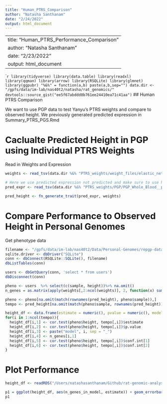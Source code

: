 ```yaml
---
title: "Human_PTRS_Comparison"
author: "Natasha Santhanam"
date: "2/24/2022"
output: html_document
---
```


---
title: "Human_PTRS_Performance_Comparison"
author: "Natasha Santhanam"
date: "2/23/2022"
output: html_document
---

````r
library(tidyverse)
library(data.table)
library(readxl)
library(qqman)
library(arrow)
library(RSQLite)
library(glmnet)
library(ggpubr)
"%&%" = function(a,b) paste(a,b,sep="")
data.dir <- "/gpfs/data/im-lab/nas40t2/natasha/rat_genomics/"
devtools::source_gist("ee5f67abddd0b761ee24410ea71c41aa")
```
##  Human PTRS Comparison

We want to use PGP data to test Yanyu's PTRS weights and compare to observed height. We previously generated predicted expression in Summary_PTRS_PGS.Rmd

# Caclualte Predicted Height in PGP using Individual PTRS Weights

Read in Weights and Expression 
```r
weights <- read_tsv(data.dir %&% "PTRS_weights/weight_files/elastic_net_alpha_0.1_British.export_model/weights.height.tsv.gz") %>% rename(gene_name = gene_id)

# Here we use predicted expression not predicted and make sure to use human ensembl id gene name
pred_expr <- read_tsv(data.dir %&% "PTRS_weights/PGP/PGP_Whole_Blood__predict.txt") %>% select(-c(FID))
```

```r
pred_height <- fn_generate_trait(pred_expr, weights)
```

# Compare Performance to Observed Height in Personal Genomes
Get phenotype data
```r
filename <- "/gpfs/data/im-lab/nas40t2/Data/Personal-Genomes/repgp-data.sqlite3"
sqlite.driver <- dbDriver("SQLite")
conn <- dbConnect(RSQLite::SQLite(), filename)
dbListTables(conn)

users <- dbGetQuery(conn, 'select * from users')
dbDisconnect(conn)
```



```r
pheno <- users  %>% select(c(sample, height))%>% na.omit()
n_genes = as.matrix(apply(weights[,2:ncol(weights)], 2, function(x) sum(x != 0 )))
```


```r
pheno <- pheno[na.omit(match(rownames(pred_height), pheno$sample)),]
tempo <- pred_height[na.omit(match(pheno$sample, rownames(pred_height))), ]

height_df <- data.frame(estimate = numeric(), pvalue = numeric(), model = character(), n_genes_in_model = numeric(), conf.int.min = numeric(), conf.int.max = numeric())
for(i in 1:ncol(tempo)){
  height_df[i,1] <- cor.test(pheno$height, tempo[,i])$estimate
  height_df[i,2] <- cor.test(pheno$height, tempo[,i])$p.value
  height_df[i,3] <- paste("model", i, sep = "_")
  height_df[i,4] <- n_genes[i,1]
  height_df[i,5] <- cor.test(pheno$height, tempo[,i])$conf.int[1]
  height_df[i,6] <- cor.test(pheno$height, tempo[,i])$conf.int[2]
}
```

# Plot Performance

```r
height_df <- readRDS("/Users/natashasanthanam/Github/rat-genomic-analysis/data/corr_height_indiv_PTRS.RDS")

p1 = ggplot(height_df, aes(n_genes_in_model, estimate)) + geom_errorbar(aes(ymin = conf.int.min, ymax = conf.int.max ), width=0.2,  color="gray") + geom_point(color = "purple", position="jitter") + geom_line(color = "purple")   + xlab("Number of genes in each model") + ylab("Correlation Coefficient (r)") + ggtitle("Performance of PTRS for Height in Personal Genomes") + theme_bw()
p1
```

